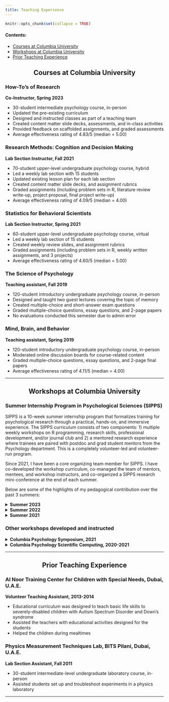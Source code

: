 ```yaml
---
title: Teaching Experience
---
```


```r
knitr::opts_chunk$set(collapse = TRUE)
```

#### Contents: 

- [Courses at Columbia University](#CU-courses)
- [Workshops at Columbia University](#CU-workshops)
- [Prior Teaching Experience](#prior-exp)


<center> <h2 id = "CU-courses"> Courses at Columbia University </h2> </center>

### How-To's of Research 
**Co-Instructor, Spring 2023**

 - 30-student intermediate psychology course, in-person
 - Updated the pre-existing curriculum
 - Designed and instructed classes as part of a teaching team
 - Created content matter slide decks, assessments, and in-class activities
 - Provided feedback on scaffolded assignments, and graded assessments
 - Average effectiveness rating of 4.83/5 (median = 5.00)
 
### Research Methods: Cognition and Decision Making
**Lab Section Instructor, Fall 2021**

- 70-student upper-level undergraduate psychology course, hybrid
- Led a weekly lab section with 15 students
- Updated existing lesson plan for each lab section
- Created content matter slide decks, and assignment rubrics
- Graded assignments (including problem sets in R, literature review write-up, project proposal, final project write-up) 
- Average effectiveness rating of 4.09/5 (median = 4.00)


### Statistics for Behavioral Scientists
**Lab Section Instructor, Spring 2021**

- 60-student upper-level undergraduate psychology course, virtual 
- Led a weekly lab section of 15 students
- Created weekly review slides, and assignment rubrics
- Graded assignments (including problem sets in R, weekly written assignments, and 3 projects)
- Average effectiveness rating of 4.60/5 (median = 5.00)

### The Science of Psychology
**Teaching assistant, Fall 2019**

- 120-student introductory undergraduate psychology course, in-person 
- Designed and taught two guest lectures covering the topic of memory
- Created multiple-choice and short-answer exam questions
- Graded multiple-choice questions, essay questions, and 2-page papers
- No evaluations conducted this semester due to admin error


### Mind, Brain, and Behavior
**Teaching assistant, Spring 2019**

- 120-student introductory undergraduate psychology course, in-person 
- Moderated online discussion boards for course-related content
- Graded multiple-choice questions, essay questions, and 2-page final papers 
- Average effectiveness rating of 4.11/5 (median = 4.00)

---

<center> <h2 id = "CU-workshops"> Workshops at Columbia University </h2> </center> 

### Summer Internship Program in Psychological Sciences (SIPPS)

SIPPS is a 10-week summer internship program that formalizes training  for psychological research through a practical, hands-on, and immersive experience. The SIPPS curriculum consists of two components: 1) multiple weekly workshops on R programming, research skills, professional development, and/or journal club and 2) a mentored research experience where trainees are paired with postdoc and grad student mentors from the Psychology department. This is a completely volunteer-led and volunteer-run program.

Since 2021, I have been a core organizing team member for SIPPS. I have co-developed the workshop curriculum, co-managed the team of mentors, mentees, and workshop instructors, and co-organized a SIPPS research mini-conference at the end of each summer.

Below are some of the highlights of my pedagogical contribution over the past 3 summers:

<details> 

<summary><b>Summer 2023</b></summary>

- 20 students, held virtually(zoom)
- Revamped the curriculum to created a flipped classroom setup from the R programming and Research Skills workshops. 
- Created flipped classroom materials for X workshops and taught Y workshops in-person 
</details>


<details>

<summary><b>Summer 2022</b></summary>

- 30 students, in-person
- Created and taught 4 workshops: How to read a paper, Organizing your research and using bash, CVs and Resumes, and Research Ethics
- Analyzed the efficacy of SIPPS this summer using pre- and post-program questionnaires 

</details>

<details>

<summary><b>Summer 2021</b></summary>

- 30-60 students(depending on the workshop), virtual/zoom
- Served both domestic and international students.
- Taught four workshops: R Programming Fundamentals, Data Cleaning in R, Correlations and basic visualization in R, Introduction to Regression
- Analyzed the efficacy of SIPPS this summer using pre- and post-program questionnaires

</details>


### Other workshops developed and instructed

<details> 

<summary><b>Columbia Psychology Symposium, 2021</b></summary>

- 15 students, virtual/zoom
- Workshop taught: how to make the most of your RA experience
</details>

<details>

<summary><b>Columbia Psychology Scientific Computing, 2020-2021</b></summary>

- 15-students, in-person
- Workshops taught: Introduction to R programming, Python programming fundamentals for R Users 

</details>

---


<center> <h2 id = "prior-exp"> Prior Teaching Experience </h2> </center>

### Al Noor Training Center for Children with Special Needs, Dubai, U.A.E.
**Volunteer Teaching Assistant, 2013-2014**

- Educational curriculum was designed to teach basic life skills to severely-disabled children with Autism Spectrum Disorder and Down’s syndrome 
- Assisted the teachers with educational activities designed for the students
- Helped the children during mealtimes

### Physics Measurement Techniques Lab, BITS Pilani, Dubai, U.A.E.
**Lab Section Assistant, Fall 2011**

- 30-student intermediate-level undergraduate laboratory course, in-person 
- Assisted students set up and troubleshoot experiments in a physics laboratory

---
